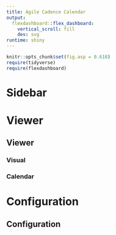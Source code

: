 ```yaml
---
title: Agile Cadence Calendar
output:
  flexdashboard::flex_dashboard:
    vertical_scroll: fill
    dev: svg
runtime: shiny
---
```


```r
knitr::opts_chunk$set(fig.asp = 0.618)
require(tidyverse)
require(flexdashboard)
```

Sidebar {.sidebar data-width=300}
=====================================

Viewer
========

Viewer {.tabset}
----------------

### Visual

### Calendar

Configuration
=============

Configuration
-----------------

